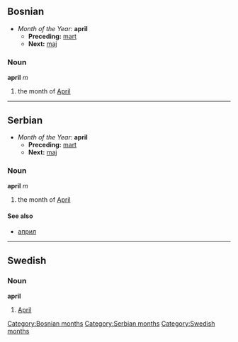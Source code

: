 ==Bosnian==
*''Month of the Year:'' '''april'''
**'''Preceding:''' [[mart]]
**'''Next:''' [[maj]]
===Noun===
'''april''' ''m''
#the month of [[April]]
[[Category:Bosnian months]]
----
==Serbian==
*''Month of the Year:'' '''april'''
**'''Preceding:''' [[mart]]
**'''Next:''' [[maj]]
===Noun===
'''april''' ''m''
#the month of [[April]]
====See also====
*[[април]]
[[Category:Serbian months]]
----
==Swedish==
===Noun===
'''april'''
#[[April]]
[[Category:Swedish months]]